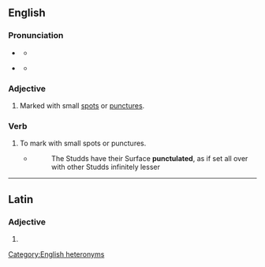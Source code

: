 ==English==

===Pronunciation===
* {{q|adjective}} {{IPA|en|/ˈpʌŋktjʊlət/|/ˈpʌŋktʃʊlət/}}
** {{audio|en|LL-Q1860 (eng)-Vealhurl-punctulate1.wav|Audio (UK)}}
* {{q|verb}} {{IPA|en|/ˈpʌŋktjʊleɪt/|/ˈpʌŋktʃʊleɪt/}}
** {{audio|en|LL-Q1860 (eng)-Vealhurl-punctulate2.wav|Audio (UK)}}

===Adjective===
{{en-adj}}

# Marked with small [[spot]]s or [[puncture]]s.

===Verb===
{{en-verb}}

# {{lb|en|transitive}} To mark with small spots or punctures.
#* {{RQ:Woodward NHF}}
#*: The Studds have their Surface '''punctulated''', as if set all over with other Studds infinitely lesser

[[Category:English heteronyms]]
----

==Latin==

===Adjective===
{{la-adj-form|pūnctulāte}}

# {{inflection of|la|pūnctulātus||voc|m|s}}